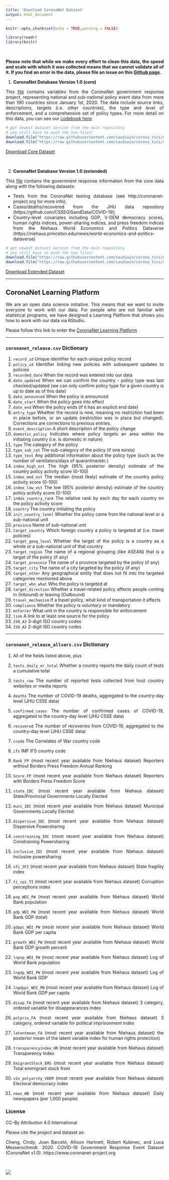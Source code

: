 ```yaml
---
title: 'Download CoronaNet Dataset'
output: html_document
---
```


```r
knitr::opts_chunk$set(echo = TRUE,warning = FALSE)

library(readr)
library(knitr)
```
<style>
body {
text-align: justify}
</style>

<br>

**Please note that while we make every effort to clean this data, the speed and scale with which it was collected means that we cannot validate all of it. If you find an error in the data, please file an issue on this [Github page](https://github.com/saudiwin/corona_tscs/issues).**  

1. **CoronaNet Database Version 1.0 (core)**

This [file](https://github.com/saudiwin/corona_tscs/tree/master/data/CoronaNet/coronanet_release.csv) contains variables from the CoronaNet government response project, representing national and sub-national policy event data from more than 190 countries since January 1st, 2020. The data include source links, descriptions, targets (i.e. other countries), the type and level of enforcement, and a comprehensive set of policy types. For more detail on this data, you can see our [codebook here](data/codebook/CoronaNet_Codebook.pdf).  

```r
# get newest dataset version from the main repository
# you still have to push the two files!
download.file("https://raw.githubusercontent.com/saudiwin/corona_tscs/master/data/CoronaNet/coronanet_release.csv", "./data/coronanet_release.csv")
download.file("https://raw.githubusercontent.com/saudiwin/corona_tscs/master/data/CoronaNet/coronanet_release.csv", "./docs/data/coronanet_release.csv")
```

<div class="text-center">
<a href="http://coronanet-project.org/data/coronanet_release.csv" download="coronanet_release.csv" role="button" class="btn btn-primary">Download Core Dataset</a>
</div>
<br>

2. **CoronaNet Database Version 1.0 (extended)**

This [file](https://github.com/saudiwin/corona_tscs/tree/master/data/CoronaNet/coronanet_release_allvars.csv) contains the government response information from the core data along with the following datasets:

  * Tests from the CoronaNet testing database (see http://coronanet-project.org for more info);
  * Cases/deaths/recovered from the JHU data repository (https://github.com/CSSEGISandData/COVID-19);
  * Country-level covariates including GDP, V-DEM democracy scores, human rights indices, power-sharing indices, and press freedom indices from the Niehaus World Economics and Politics Dataverse (https://niehaus.princeton.edu/news/world-economics-and-politics-dataverse)  

```r
# get newest dataset version from the main repository
# you still have to push the two files!
download.file("https://raw.githubusercontent.com/saudiwin/corona_tscs/master/data/CoronaNet/coronanet_release_allvars.csv", "./data/coronanet_release_allvars.csv")
download.file("https://raw.githubusercontent.com/saudiwin/corona_tscs/master/data/CoronaNet/coronanet_release_allvars.csv", "./docs/data/coronanet_release_allvars.csv")
```

<div class="text-center">
<a href="http://coronanet-project.org/data/coronanet_release_allvars.csv" download="coronanet_release_allvars.csv" role="button" class="btn btn-primary">Download Extended Dataset</a>
</div>

***

##  CoronaNet Learning Platform {-}

We are an open data science initiative. This means that we want to invite everyone to work with our data. For people who are not familiar with statistical programs, we have designed a Learning Platform that shows you how to work with our data via RStudio. 

Please follow this link to enter the [CoronaNet Learning Platform](https://lumesserschmidt.github.io/stats_CoronaNet/index.html)

***
### `coronanet_release.csv` Dictionary {-}

1.  `record_id` Unique identifier for each unique policy record
2.  `policy_id` Identifier linking new policies with subsequent updates
    to policies
3.  `recorded_date` When the record was entered into our data
4.  `date_updated` When we can confirm the country - policy type was
    last checked/updated (we can only confirm policy type for a given
    country is up to date as of this date)
5.  `date_announced` When the policy is announced
6.  `date_start` When the policy goes into effect
7.  `date_end` When the policy ends (if it has an explicit end date)
8.  `entry_type` Whether the record is new, meaning no restriction had
    been in place before, or an update (restriction was in place but
    changed). Corrections are corrections to previous entries.
9.  `event_description` A short description of the policy change
10. `domestic_policy` Indicates where policy targets an area within the
    initiating country (i.e. is domestic in nature)
11. `type` The category of the policy
12. `type_sub_cat` The sub-category of the policy (if one exists)
13. `type_text` Any additional information about the policy type (such
    as the number of ventilators/days of quarantine/etc.)
14. `index_high_est` The high (95% posterior density) estimate of the
    country policy activity score (0-100)
15. `index_med_est` The median (most likely) estimate of the country
    policy activity score (0-100)
16. `index_low_est` The low (95% posterior density) estimate of the
    country policy activity score (0-100)
17. `index_country_rank` The relative rank by each day for each country
    on the policy activity score
18. `country` The country initiating the policy
19. `init_country_level` Whether the policy came from the national level
    or a sub-national unit
20. `province` Name of sub-national unit
21. `target_country` Which foreign country a policy is targeted at
    (i.e. travel policies)
22. `target_geog_level` Whether the target of the policy is a country as
    a whole or a sub-national unit of that country
23. `target_region` The name of a regional grouping (like ASEAN) that is
    a target of the policy (if any)
24. `target_province` The name of a province targeted by the policy (if
    any)
25. `target_city` The name of a city targeted by the policy (if any)
26. `target_other` Any geographical entity that does not fit into the
    targeted categories mentioned above
27. `target_who_what` Who the policy is targeted at
28. `target_direction` Whether a travel-related policy affects people
    coming in (Inbound) or leaving (Outbound)
29. `travel_mechanism` If a travel policy, what kind of transportation
    it affects
30. `compliance` Whether the policy is voluntary or mandatory
31. `enforcer` What unit in the country is responsible for enforcement
32. `link` A link to at least one source for the policy
33. `ISO_A3` 3-digit ISO country codes
34. `ISO_A2` 2-digit ISO country codes

***
### `coronanet_release_allvars.csv`  Dictionary {-}

1.  All of the fields listed above, plus

2.  `tests_daily_or_total` Whether a country reports the daily count of
    tests a cumulative total

3.  `tests_raw` The number of reported tests collected from host country
    websites or media reports

4.  `deaths` The number of COVID-19 deaths, aggregated to the
    country-day level (JHU CSSE data)

5.  `confirmed_cases` The number of confirmed cases of COVID-19,
    aggregated to the country-day level (JHU CSSE data)

6.  `recovered` The number of recoveries from COVID-19, aggregated to
    the country-day level (JHU CSSE data)

7.  `ccode` The Correlates of War country code

8.  `ifs` IMF IFS country code

9.  `Rank_FP` (most recent year available from Niehaus dataset)
    Reporters without Borders Press Freedom Annual Ranking

10. `Score_FP` (most recent year available from Niehaus dataset)
    Reporters with Borders Press Freedom Score

11. `state_IDC` (most recent year available from Niehaus dataset)
    State/Provincial Governments Locally Elected

12. `muni_IDC` (most recent year available from Niehaus dataset)
    Municipal Governments Locally Elected

13. `dispersive_IDC` (most recent year available from Niehaus dataset)
    Dispersive Powersharing

14. `constraining_IDC` (most recent year available from Niehaus dataset)
    Constraining Powersharing

15. `inclusive_IDC` (most recent year available from Niehaus dataset)
    Inclusive powersharing

16. `sfi_SFI` (most recent year available from Niehaus dataset) State
    fragility index

17. `ti_cpi_TI` (most recent year available from Niehaus dataset)
    Corruption perceptions index

18. `pop_WDI_PW` (most recent year available from Niehaus dataset) World
    Bank population

19. `gdp_WDI_PW` (most recent year available from Niehaus dataset) World
    Bank GDP (total)

20. `gdppc_WDI_PW` (most recent year available from Niehaus dataset)
    World Bank GDP per capita

21. `growth_WDI_PW` (most recent year available from Niehaus dataset)
    World Bank GDP growth percent

22. `lnpop_WDI_PW` (most recent year available from Niehaus dataset) Log
    of World Bank population

23. `lngdp_WDI_PW` (most recent year available from Niehaus dataset) Log
    of World Bank GDP

24. `lngdppc_WDI_PW` (most recent year available from Niehaus dataset)
    Log of World Bank GDP per capita

25. `disap_FA` (most recent year available from Niehaus dataset) 3
    category, ordered variable for disappearances index

26. `polpris_FA` (most recent year available from Niehaus dataset) 3
    category, ordered variable for political imprisonment index

27. `latentmean_FA` (most recent year available from Niehaus dataset)
    the posterior mean of the latent variable index for human rights
    protection)

28. `transparencyindex_HR` (most recent year available from Niehaus
    dataset) Transparency Index

29. `EmigrantStock_EMS` (most recent year available from Niehaus
    dataset) Total emmigrant stock from

30. `v2x_polyarchy_VDEM` (most recent year available from Niehaus
    dataset) Electoral democracy index

31. `news_WB` (most recent year available from Niehaus dataset) Daily
    newspapers (per 1,000
people)
    

### License {-}

CC-By Attribution 4.0 International

Please cite the project and dataset as:

Cheng, Cindy, Joan Barceló, Allison Hartnett, Robert Kubinec, and Luca Messerschmidt. 2020. COVID-19 Government Response Event Dataset (CoronaNet v1.0). https://www.coronanet-project.org

<br>

![](img/header.png)
